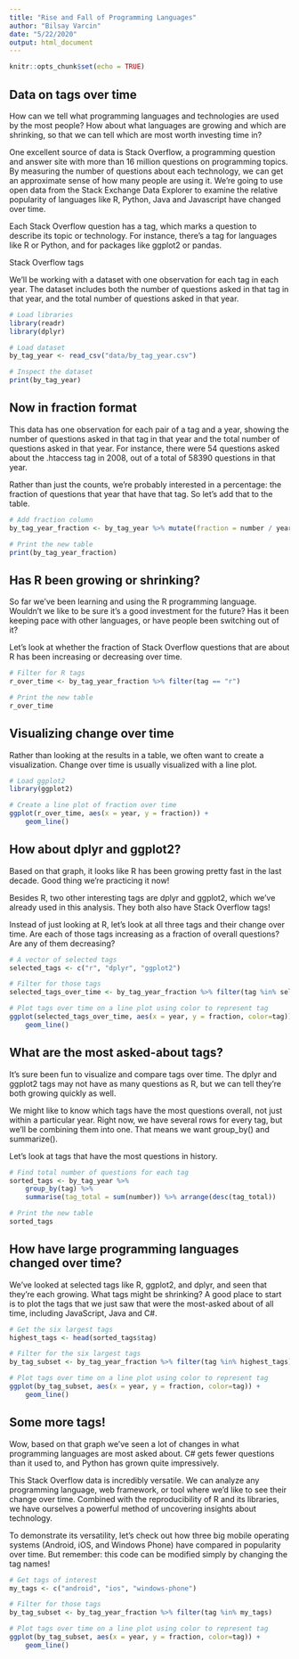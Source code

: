 ```yaml
---
title: "Rise and Fall of Programming Languages"
author: "Bilsay Varcin"
date: "5/22/2020"
output: html_document
---
```


```r
knitr::opts_chunk$set(echo = TRUE)
```

## Data on tags over time
How can we tell what programming languages and technologies are used by the most people? How about what languages are growing and which are shrinking, so that we can tell which are most worth investing time in?

One excellent source of data is Stack Overflow, a programming question and answer site with more than 16 million questions on programming topics. By measuring the number of questions about each technology, we can get an approximate sense of how many people are using it. We're going to use open data from the Stack Exchange Data Explorer to examine the relative popularity of languages like R, Python, Java and Javascript have changed over time.

Each Stack Overflow question has a tag, which marks a question to describe its topic or technology. For instance, there's a tag for languages like R or Python, and for packages like ggplot2 or pandas.

Stack Overflow tags

We'll be working with a dataset with one observation for each tag in each year. The dataset includes both the number of questions asked in that tag in that year, and the total number of questions asked in that year.

```r

# Load libraries
library(readr)
library(dplyr)

# Load dataset
by_tag_year <- read_csv("data/by_tag_year.csv")

# Inspect the dataset
print(by_tag_year)

```


## Now in fraction format
This data has one observation for each pair of a tag and a year, showing the number of questions asked in that tag in that year and the total number of questions asked in that year. For instance, there were 54 questions asked about the .htaccess tag in 2008, out of a total of 58390 questions in that year.

Rather than just the counts, we're probably interested in a percentage: the fraction of questions that year that have that tag. So let's add that to the table.

```r
# Add fraction column
by_tag_year_fraction <- by_tag_year %>% mutate(fraction = number / year_total)

# Print the new table
print(by_tag_year_fraction)
```

## Has R been growing or shrinking?
So far we've been learning and using the R programming language. Wouldn't we like to be sure it's a good investment for the future? Has it been keeping pace with other languages, or have people been switching out of it?

Let's look at whether the fraction of Stack Overflow questions that are about R has been increasing or decreasing over time.

```r

# Filter for R tags
r_over_time <- by_tag_year_fraction %>% filter(tag == "r")

# Print the new table
r_over_time

```

## Visualizing change over time
Rather than looking at the results in a table, we often want to create a visualization. Change over time is usually visualized with a line plot.

```r

# Load ggplot2
library(ggplot2)

# Create a line plot of fraction over time
ggplot(r_over_time, aes(x = year, y = fraction)) +
    geom_line()

```

## How about dplyr and ggplot2?
Based on that graph, it looks like R has been growing pretty fast in the last decade. Good thing we're practicing it now!

Besides R, two other interesting tags are dplyr and ggplot2, which we've already used in this analysis. They both also have Stack Overflow tags!

Instead of just looking at R, let's look at all three tags and their change over time. Are each of those tags increasing as a fraction of overall questions? Are any of them decreasing?

```r

# A vector of selected tags
selected_tags <- c("r", "dplyr", "ggplot2")

# Filter for those tags
selected_tags_over_time <- by_tag_year_fraction %>% filter(tag %in% selected_tags)

# Plot tags over time on a line plot using color to represent tag
ggplot(selected_tags_over_time, aes(x = year, y = fraction, color=tag)) +
    geom_line()

```

## What are the most asked-about tags?
It's sure been fun to visualize and compare tags over time. The dplyr and ggplot2 tags may not have as many questions as R, but we can tell they're both growing quickly as well.

We might like to know which tags have the most questions overall, not just within a particular year. Right now, we have several rows for every tag, but we'll be combining them into one. That means we want group_by() and summarize().

Let's look at tags that have the most questions in history.

```r
# Find total number of questions for each tag
sorted_tags <- by_tag_year %>%
    group_by(tag) %>%
    summarise(tag_total = sum(number)) %>% arrange(desc(tag_total))

# Print the new table
sorted_tags
```

## How have large programming languages changed over time?
We've looked at selected tags like R, ggplot2, and dplyr, and seen that they're each growing. What tags might be shrinking? A good place to start is to plot the tags that we just saw that were the most-asked about of all time, including JavaScript, Java and C#.

```r

# Get the six largest tags
highest_tags <- head(sorted_tags$tag)

# Filter for the six largest tags
by_tag_subset <- by_tag_year_fraction %>% filter(tag %in% highest_tags)

# Plot tags over time on a line plot using color to represent tag
ggplot(by_tag_subset, aes(x = year, y = fraction, color=tag)) +
    geom_line()

```

## Some more tags!
Wow, based on that graph we've seen a lot of changes in what programming languages are most asked about. C# gets fewer questions than it used to, and Python has grown quite impressively.

This Stack Overflow data is incredibly versatile. We can analyze any programming language, web framework, or tool where we'd like to see their change over time. Combined with the reproducibility of R and its libraries, we have ourselves a powerful method of uncovering insights about technology.

To demonstrate its versatility, let's check out how three big mobile operating systems (Android, iOS, and Windows Phone) have compared in popularity over time. But remember: this code can be modified simply by changing the tag names!

```r

# Get tags of interest
my_tags <- c("android", "ios", "windows-phone")

# Filter for those tags
by_tag_subset <- by_tag_year_fraction %>% filter(tag %in% my_tags)

# Plot tags over time on a line plot using color to represent tag
ggplot(by_tag_subset, aes(x = year, y = fraction, color=tag)) +
    geom_line()

```

